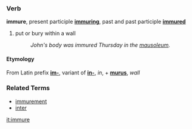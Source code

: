 ===Verb===
'''immure''', present participle '''[[immuring]]''', past and past participle '''[[immured]]'''

# put or bury within a wall
#: ''John's body was immured Thursday in the [[mausoleum]].''

====Etymology====
From Latin prefix '''[[im-]]''', variant of '''[[in-]]''', ''in'', + '''[[murus]]''', ''wall''

===Related Terms===
*[[immurement]]
*[[inter]]

[[it:immure]]